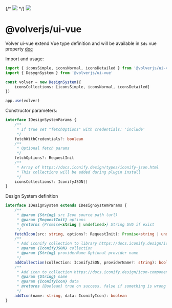 
<Meta title="Volver ui-vue" />

<div class="flex justify-center pb-xl">
	{/* <img src="https://raw.githubusercontent.com/volverjs/style/main/src/assets/volverjs.svg" /> */}
	<img src="volverjs-beta.png" />
</div>

# @volverjs/ui-vue

Volver ui-vue extend Vue type definition and will be available in `$ds` vue property [doc](https://vuejs.org/guide/typescript/options-api.html#augmenting-global-properties)

Import and usage:

```typescript
import { iconsSimple, iconsNormal, iconsDetailed } from '@volverjs/ui-vue/icons'
import { DesygnSystem } from '@volverjs/ui-vue'

const volver = new DesignSystem({
	iconsCollections: [iconsSimple, iconsNormal, iconsDetailed]
})

app.use(volver)
```

Constructor parameters:

```typescript
interface IDesignSystemParams {
	/**
	 * If true set "fetchOptions" with credentials: 'include'
	 */
	fetchWithCredentials?: boolean
	/**
	 * Optional fetch params
	 */
	fetchOptions?: RequestInit
	/**
	 * Array of https://docs.iconify.design/types/iconify-json.html
	 * This collections will be added during plugin install
	 */
	iconsCollections?: IconifyJSON[]
}
```

Design System definition

```typescript
interface IDesignSystem extends IDesignSystemParams {
	/**
	 * @param {String} src Icon source path (url)
	 * @param {RequestInit} options
	 * @returns {Promise<string | undefined>} String SVG if exist
	 */
	fetchIcon(src: string, options?: RequestInit): Promise<string | undefined>
	/**
	 * Add iconify collection to library https://docs.iconify.design/icon-components/vue/add-collection.html
	 * @param {IconifyJSON} collection
	 * @param {String} providerName Optional provider name
	 */
	addCollection(collection: IconifyJSON, providerName?: string): boolean
	/**
	 * Add icon to collection https://docs.iconify.design/icon-components/vue/add-icon.html
	 * @param {String} name
	 * @param {IconifyIcon} data
	 * @returns {Boolean} true on success, false if something is wrong with data
	 */
	addIcon(name: string, data: IconifyIcon): boolean
}
```
